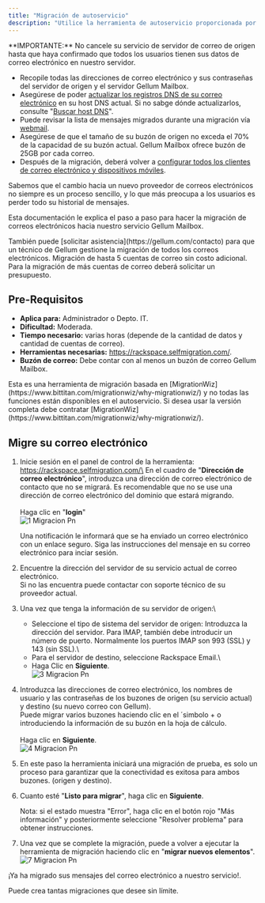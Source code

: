 ```yaml
---
title: "Migración de autoservicio"
description: "Utilice la herramienta de autoservicio proporcionada por Rackspace"
---
```


<Warning>
  **IMPORTANTE:** No cancele su servicio de servidor de correo de origen hasta que haya confirmado que todos los usuarios tienen sus datos de correo electrónico en nuestro servidor.

  - Recopile todas las direcciones de correo electrónico y sus contraseñas del servidor de origen y el servidor Gellum Mailbox.
  - Asegúrese de poder [actualizar los registros DNS de su correo electrónico](/email/registros) en su host DNS actual. Si no sabge dónde actualizarlos, consulte "[Buscar host DNS](/email/buscar-host-dns)".
  - Puede revisar la lista de mensajes migrados durante una migración vía [webmail](/email/webmail).
  - Asegúrese de que el tamaño de su buzón de origen no exceda el 70% de la capacidad de su buzón actual. Gellum Mailbox ofrece buzón de 25GB por cada correo.
  - Después de la migración, deberá volver a [configurar todos los clientes de correo electrónico y dispositivos móviles](/email/configurar-servidor).
</Warning>

Sabemos que el cambio hacia un nuevo proveedor de correos electrónicos no siempre es un proceso sencillo, y lo que más preocupa a los usuarios es perder todo su historial de mensajes.

Esta documentación le explica el paso a paso para hacer la migración de correos electrónicos hacia nuestro servicio Gellum Mailbox.

<Note>
  También puede [solicitar asistencia](https://gellum.com/contacto) para que un técnico de Gellum gestione la migración de todos los correos electrónicos. Migración de hasta 5 cuentas de correo sin costo adicional. Para la migración de más cuentas de correo deberá solicitar un presupuesto.
</Note>

## Pre-Requisitos

- **Aplica para:** Administrador o Depto. IT.
- **Dificultad:** Moderada.
- **Tiempo necesario:** varias horas (depende de la cantidad de datos y cantidad de cuentas de correo).
- **Herramientas necesarias:** https://rackspace.selfmigration.com/.
- **Buzón de correo:** Debe contar con al menos un buzón de correo Gellum Mailbox.

<Info>
  Esta es una herramienta de migración basada en [MigrationWiz](https://www.bittitan.com/migrationwiz/why-migrationwiz/) y no todas las funciones están disponibles en el autoservicio. Si desea usar la versión completa debe contratar [MigrationWiz](https://www.bittitan.com/migrationwiz/why-migrationwiz/).
</Info>

## Migre su correo electrónico

1. Inicie sesión en el panel de control de la herramienta: https://rackspace.selfmigration.com/\
   En el cuadro de "**Dirección de correo electrónico**", introduzca una dirección de correo electrónico de contacto que no se migrará. Es recomendable que no se use una dirección de correo electrónico del dominio que estará migrando.\
   \
   Haga clic en "**login**"\
   ![1 Migracion Pn](/images/1-migracion.png)

   Una notificación le informará que se ha enviado un correo electrónico con un enlace seguro. Siga las instrucciones del mensaje en su correo electrónico para inciar sesión.
2. Encuentre la dirección del servidor de su servicio actual de correo electrónico.\
   Si no las encuentra puede contactar con soporte técnico de su proveedor actual.
3. Una vez que tenga la información de su servidor de origen:\
   - Seleccione el tipo de sistema del servidor de origen: Introduzca la dirección del servidor. Para IMAP, también debe introducir un número de puerto. Normalmente los puertos IMAP son 993 (SSL) y 143 (sin SSL).\
   - Para el servidor de destino, seleccione Rackspace Email.\
   - Haga Clic en **Siguiente**.\
   ![3 Migracion Pn](/images/3-migracion.png)
4. Introduzca las direcciones de correo electrónico, los nombres de usuario y las contraseñas de los buzones de origen (su servicio actual) y destino (su nuevo correo con Gellum).\
   Puede migrar varios buzones haciendo clic en el ´simbolo \+ o introduciendo la información de su buzón en la hoja de cálculo. \
   \
   Haga clic en **Siguiente**.\
   ![4 Migracion Pn](/images/4-migracion.png)
5. En este paso la herramienta iniciará una migración de prueba, es solo un proceso para garantizar que la conectividad es exitosa para ambos buzones. (origen y destino).
6. Cuanto esté "**Listo para migrar**", haga clic en **Siguiente**.

   <Warning>
     Nota: si el estado muestra "Error", haga clic en el botón rojo "Más información" y posteriormente seleccione "Resolver problema" para obtener instrucciones.
   </Warning>
7. Una vez que se complete la migración, puede a volver a ejecutar la herramienta de migración haciendo clic en "**migrar nuevos elementos**".\
   ![7 Migracion Pn](/images/7-migracion.png)

¡Ya ha migrado sus mensajes del correo electrónico a nuestro servicio\!.

Puede crea tantas migraciones que desee sin límite.